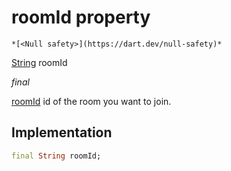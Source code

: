 # roomId property

    *[<Null safety>](https://dart.dev/null-safety)*

[String](https://api.flutter.dev/flutter/dart-core/String-class.html) roomId

_final_

<p><a href="../../model_hms_config/HMSConfig/roomId">roomId</a> id of the room you want to join.</p>

## Implementation

```dart
final String roomId;


```

